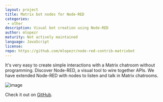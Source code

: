 ```yaml
---
layout: project
title: Matrix bot nodes for Node-RED
categories:
 - other
description: Visual bot creation using Node-RED
author: mlopezr
maturity: Not actively maintained
language: JavaScript
license: 
repo: https://github.com/mlopezr/node-red-contrib-matrixbot
---
```


It's very easy to create simple interactions with a Matrix chatroom without programming. Discover Node-RED, a visual tool to wire together APIs. We have extended Node-RED with nodes to listen and talk in Matrix chatrooms.

![image](https://github.com/mlopezr/node-red-contrib-matrixbot/raw/master/docs/nodered-twitter.png)

Check it out on [GitHub](https://github.com/mlopezr/node-red-contrib-matrixbot).

